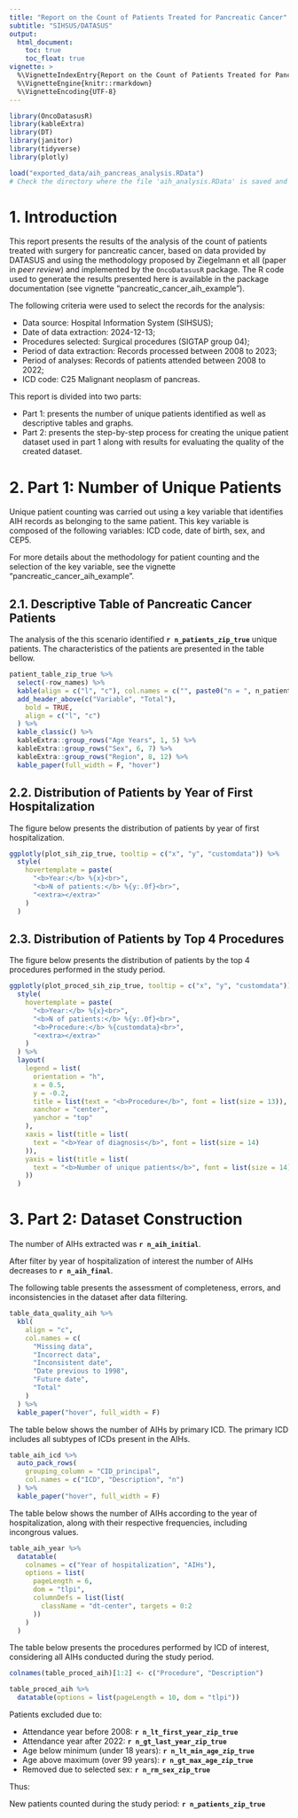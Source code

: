 ```yaml
---
title: "Report on the Count of Patients Treated for Pancreatic Cancer"
subtitle: "SIHSUS/DATASUS"
output:
  html_document:
    toc: true
    toc_float: true
vignette: >
  %\VignetteIndexEntry{Report on the Count of Patients Treated for Pancreatic Cancer}
  %\VignetteEngine{knitr::rmarkdown}
  %\VignetteEncoding{UTF-8}
---
```


```r
library(OncoDatasusR)
library(kableExtra)
library(DT)
library(janitor)
library(tidyverse)
library(plotly)

load("exported_data/aih_pancreas_analysis.RData")
# Check the directory where the file 'aih_analysis.RData' is saved and adjust the path accordingly.
```

# 1. Introduction 

This report presents the results of the analysis of the count of patients treated with surgery for pancreatic cancer, based on data provided by DATASUS and using the methodology proposed by Ziegelmann et all (paper in *peer review*) and implemented by the `OncoDatasusR` package. The R code used to generate the results presented here is available in the package documentation (see vignette "pancreatic_cancer_aih_example").

The following criteria were used to select the records for the analysis:

* Data source: Hospital Information System (SIHSUS);
* Date of data extraction: 2024-12-13;
* Procedures selected: Surgical procedures (SIGTAP group 04);
* Period of data extraction: Records processed between 2008 to 2023;
* Period of analyses: Records of patients attended between 2008 to 2022;
* ICD code: C25  Malignant neoplasm of pancreas.

This report is divided into two parts:

* Part 1: presents the number of unique patients identified as well as descriptive tables and graphs.
* Part 2: presents the step-by-step process for creating the unique patient dataset used in part 1 along with results for evaluating the quality of the created dataset.

# 2. Part 1: Number of Unique Patients

Unique patient counting was carried out using a key variable that identifies AIH records as belonging to the same patient. This key variable is composed of the following variables: ICD code, date of birth, sex, and CEP5.

For more details about the methodology for patient counting and the selection of the key variable, see the vignette "pancreatic_cancer_aih_example".

## 2.1. Descriptive Table of Pancreatic Cancer Patients

The analysis of the this scenario identified **`r n_patients_zip_true`** unique patients. The characteristics of the patients are presented in the table bellow.

```r
patient_table_zip_true %>%
  select(-row_names) %>%
  kable(align = c("l", "c"), col.names = c("", paste0("n = ", n_patients_zip_true))) %>% # add n patients to the 'Total' column
  add_header_above(c("Variable", "Total"),
    bold = TRUE,
    align = c("l", "c")
  ) %>%
  kable_classic() %>%
  kableExtra::group_rows("Age Years", 1, 5) %>%
  kableExtra::group_rows("Sex", 6, 7) %>%
  kableExtra::group_rows("Region", 8, 12) %>%
  kable_paper(full_width = F, "hover")
```

## 2.2. Distribution of Patients by Year of First Hospitalization

The figure below presents the distribution of patients by year of first hospitalization.

```r
ggplotly(plot_sih_zip_true, tooltip = c("x", "y", "customdata")) %>%
  style(
    hovertemplate = paste(
      "<b>Year:</b> %{x}<br>",
      "<b>N of patients:</b> %{y:.0f}<br>",
      "<extra></extra>"
    )
  )
```

## 2.3. Distribution of Patients by Top 4 Procedures

The figure below presents the distribution of patients by the top 4 procedures performed in the study period.

```r
ggplotly(plot_proced_sih_zip_true, tooltip = c("x", "y", "customdata")) %>%
  style(
    hovertemplate = paste(
      "<b>Year:</b> %{x}<br>",
      "<b>N of patients:</b> %{y:.0f}<br>",
      "<b>Procedure:</b> %{customdata}<br>",
      "<extra></extra>"
    )
  ) %>%
  layout(
    legend = list(
      orientation = "h",
      x = 0.5,
      y = -0.2,
      title = list(text = "<b>Procedure</b>", font = list(size = 13)),
      xanchor = "center",
      yanchor = "top"
    ),
    xaxis = list(title = list(
      text = "<b>Year of diagnosis</b>", font = list(size = 14)
    )),
    yaxis = list(title = list(
      text = "<b>Number of unique patients</b>", font = list(size = 14)
    ))
  )
```

# 3. Part 2: Dataset Construction

The number of AIHs extracted was **`r n_aih_initial`**. 

After filter by year of hospitalization of interest the number of AIHs decreases to **`r n_aih_final`**.

The following table presents the assessment of completeness, errors, and inconsistencies in the dataset after data filtering.

```r
table_data_quality_aih %>%
  kbl(
    align = "c",
    col.names = c(
      "Missing data",
      "Incorrect data",
      "Inconsistent date",
      "Date previous to 1998",
      "Future date",
      "Total"
    )
  ) %>%
  kable_paper("hover", full_width = F)
```

The table below shows the number of AIHs by primary ICD. The primary ICD includes all subtypes of ICDs present in the AIHs.

```r
table_aih_icd %>%
  auto_pack_rows(
    grouping_column = "CID_principal",
    col.names = c("ICD", "Description", "n")
  ) %>%
  kable_paper("hover", full_width = F)
```

The table below shows the number of AIHs according to the year of hospitalization, along with their respective frequencies, including incongrous values.

```r
table_aih_year %>%
  datatable(
    colnames = c("Year of hospitalization", "AIHs"),
    options = list(
      pageLength = 6,
      dom = "tlpi",
      columnDefs = list(list(
        className = "dt-center", targets = 0:2
      ))
    )
  )
```

The table below presents the procedures performed by ICD of interest, considering all AIHs conducted during the study period.

```r
colnames(table_proced_aih)[1:2] <- c("Procedure", "Description")

table_proced_aih %>%
  datatable(options = list(pageLength = 10, dom = "tlpi"))
```

Patients excluded due to:

* Attendance year before 2008: **`r n_lt_first_year_zip_true`**
* Attendance year after 2022: **`r n_gt_last_year_zip_true`** 
* Age below minimum (under 18 years): **`r n_lt_min_age_zip_true`**
* Age above maximum (over 99 years): **`r n_gt_max_age_zip_true`**
* Removed due to selected sex: **`r n_rm_sex_zip_true`**

Thus:

New patients counted during the study period: **`r n_patients_zip_true`**
